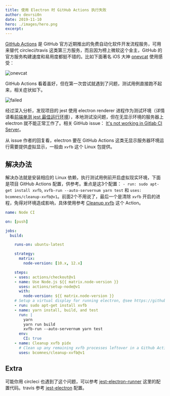 ```yaml
---
title: 使用 Electron 时 GitHub Actions 执行失败
author: devrsi0n
date: 2019-11-10
hero: ./images/hero.png
excerpt:
---
```


[GitHub Actions](https://github.com/features/actions) 是 GitHub 官方近期推出的免费自动化软件开发流程服务，可用来替代 circleci/travis 这类第三方服务，而且因为榜上微软这个金主，GitHub 的官方服务构建速度和易用度都挺不错的。比如下面著名 iOS 大神 [onevcat](https://weibo.com/onevcat) 使用感受：

![onevcat](./images/onevcat.png)

GitHub Actions 看着虽好，但在第一次尝试就遇到了问题，测试用例直接跑不起来，相关症状如下。

![failed](./images/failed.png)

经过深入分析，发现项目的 jest 使用 electron renderer 进程作为测试环境（详情请看[前端单测 jest 最佳运行环境](/articles/jest-environment-electron)），本地测试没问题，但在无显示环境的服务器上 electron 就不能正常工作了。相关 GitHub issue： [It's not working in Gitlab CI Server](https://github.com/facebook-atom/jest-electron-runner/issues/47)。

从 issue 作者的回复看，electron 要在 GitHub Actions 这类无显示服务器环境运行需要提供虚拟显示，一般由 `xvfb` 这个 Linux 包提供。

## 解决办法

解决办法就是安装相应的 Linux 依赖，执行测试用例前开启虚拟现实环境，下面是项目 GitHub Actions 配置，供参考。重点是这3个配置： `- run: sudo apt-get install xvfb`, `xvfb-run --auto-servernum yarn test` 和 `uses: bcomnes/cleanup-xvfb@v1`。前面2个不用说了，最后一个是清除 `xvfb` 开启的进程，免得对环境造成影响，具体使用参考 [Cleanup xvfb](https://github.com/marketplace/actions/cleanup-xvfb) 这个 Action。

```yaml
name: Node CI

on: [push]

jobs:
  build:

    runs-on: ubuntu-latest

    strategy:
      matrix:
        node-version: [10.x, 12.x]

    steps:
    - uses: actions/checkout@v1
    - name: Use Node.js ${{ matrix.node-version }}
      uses: actions/setup-node@v1
      with:
        node-version: ${{ matrix.node-version }}
    # Setup a virtual display for running electron, @see https://github.com/facebook-atom/jest-electron-runner/issues/47
    - run: sudo apt-get install xvfb
    - name: yarn install, build, and test
      run: |
        yarn
        yarn run build
        xvfb-run --auto-servernum yarn test
      env:
        CI: true
    - name: Cleanup xvfb pidx
      # Clean up any remaining xvfb processes leftover in a Github Action.
      uses: bcomnes/cleanup-xvfb@v1
```

## Extra

可能你用 circleci 也遇到了这个问题，可以参考 [jest-electron-runner](https://github.com/facebook-atom/jest-electron-runner/blob/8b7c595e30230d72f34998997e9e4e0aea877990/.circleci/config.yml#L6) 这里的配置代码。travis 参考 [jest-electron](https://github.com/hustcc/jest-electron#travis) 配置。
